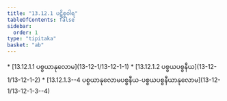 ```yaml
---
title: "13.12.1 ပဋိစ္စဝါရ"
tableOfContents: false
sidebar:
  order: 1
type: "tipitaka"
basket: "ab"
---
```



<DynamicBreadcrumb />



<TableOfContents>
* [13.12.1.1 ပစ္စယာနုလောမ](13-12-1/13-12-1-1)
* [13.12.1.2 ပစ္စယပစ္စနီယ](13-12-1/13-12-1-2)
* [13.12.1.3--4 ပစ္စယာနုလောမပစ္စနီယ-ပစ္စယပစ္စနီယာနုလောမ](13-12-1/13-12-1-3--4)
</TableOfContents>